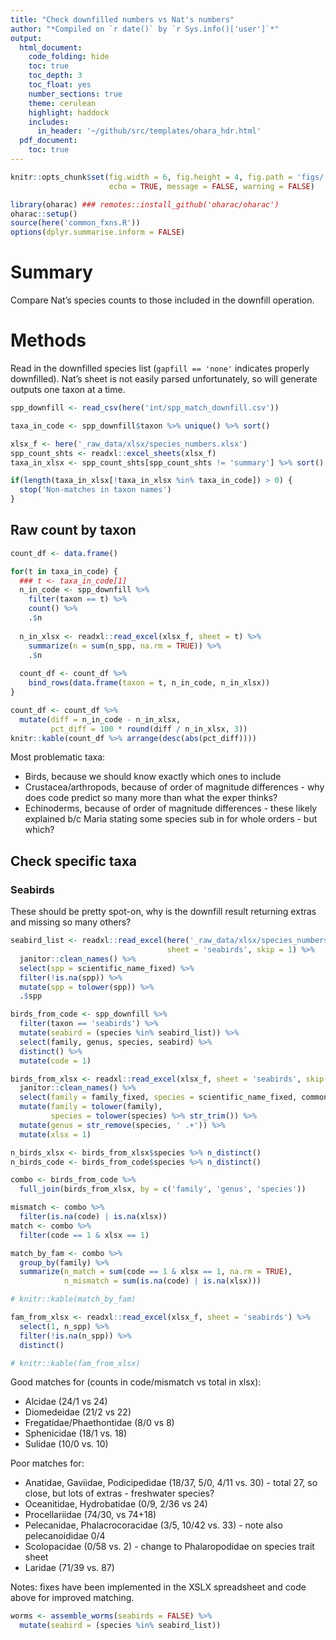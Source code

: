 ```yaml
---
title: "Check downfilled numbers vs Nat's numbers"
author: "*Compiled on `r date()` by `r Sys.info()['user']`*"
output: 
  html_document:
    code_folding: hide
    toc: true
    toc_depth: 3
    toc_float: yes
    number_sections: true
    theme: cerulean
    highlight: haddock
    includes: 
      in_header: '~/github/src/templates/ohara_hdr.html'
  pdf_document:
    toc: true
---
```


``` r

knitr::opts_chunk$set(fig.width = 6, fig.height = 4, fig.path = 'figs/',
                      echo = TRUE, message = FALSE, warning = FALSE)

library(oharac) ### remotes::install_github('oharac/oharac')
oharac::setup()
source(here('common_fxns.R'))
options(dplyr.summarise.inform = FALSE) 

```

# Summary

Compare Nat's species counts to those included in the downfill operation.

# Methods

Read in the downfilled species list (`gapfill == 'none'` indicates properly downfilled).  Nat's sheet is not easily parsed unfortunately, so will generate outputs one taxon at a time.

```r
spp_downfill <- read_csv(here('int/spp_match_downfill.csv'))

taxa_in_code <- spp_downfill$taxon %>% unique() %>% sort()

xlsx_f <- here('_raw_data/xlsx/species_numbers.xlsx')
spp_count_shts <- readxl::excel_sheets(xlsx_f)
taxa_in_xlsx <- spp_count_shts[spp_count_shts != 'summary'] %>% sort()

if(length(taxa_in_xlsx[!taxa_in_xlsx %in% taxa_in_code]) > 0) {
  stop('Non-matches in taxon names')
}
```

## Raw count by taxon

```r

count_df <- data.frame()

for(t in taxa_in_code) {
  ### t <- taxa_in_code[1]
  n_in_code <- spp_downfill %>%
    filter(taxon == t) %>%
    count() %>%
    .$n
  
  n_in_xlsx <- readxl::read_excel(xlsx_f, sheet = t) %>%
    summarize(n = sum(n_spp, na.rm = TRUE)) %>%
    .$n
  
  count_df <- count_df %>%
    bind_rows(data.frame(taxon = t, n_in_code, n_in_xlsx))
}

count_df <- count_df %>%
  mutate(diff = n_in_code - n_in_xlsx,
         pct_diff = 100 * round(diff / n_in_xlsx, 3))
knitr::kable(count_df %>% arrange(desc(abs(pct_diff))))
```

Most problematic taxa:

* Birds, because we should know exactly which ones to include
* Crustacea/arthropods, because of order of magnitude differences - why does code predict so many more than what the exper thinks?
* Echinoderms, because of order of magnitude differences - these likely explained b/c Maria stating some species sub in for whole orders - but which?

## Check specific taxa

### Seabirds

These should be pretty spot-on, why is the downfill result returning extras and missing so many others?

```r
seabird_list <- readxl::read_excel(here('_raw_data/xlsx/species_numbers.xlsx'),
                                   sheet = 'seabirds', skip = 1) %>%
  janitor::clean_names() %>%
  select(spp = scientific_name_fixed) %>%
  filter(!is.na(spp)) %>%
  mutate(spp = tolower(spp)) %>%
  .$spp

birds_from_code <- spp_downfill %>%
  filter(taxon == 'seabirds') %>%
  mutate(seabird = (species %in% seabird_list)) %>%
  select(family, genus, species, seabird) %>%
  distinct() %>%
  mutate(code = 1)

birds_from_xlsx <- readxl::read_excel(xlsx_f, sheet = 'seabirds', skip = 1) %>%
  janitor::clean_names() %>%
  select(family = family_fixed, species = scientific_name_fixed, common_name) %>%
  mutate(family = tolower(family),
         species = tolower(species) %>% str_trim()) %>%
  mutate(genus = str_remove(species, ' .+')) %>%
  mutate(xlsx = 1)

n_birds_xlsx <- birds_from_xlsx$species %>% n_distinct()
n_birds_code <- birds_from_code$species %>% n_distinct()

combo <- birds_from_code %>%
  full_join(birds_from_xlsx, by = c('family', 'genus', 'species'))

mismatch <- combo %>%
  filter(is.na(code) | is.na(xlsx))
match <- combo %>%
  filter(code == 1 & xlsx == 1)

match_by_fam <- combo %>%
  group_by(family) %>%
  summarize(n_match = sum(code == 1 & xlsx == 1, na.rm = TRUE),
            n_mismatch = sum(is.na(code) | is.na(xlsx)))

# knitr::kable(match_by_fam)

fam_from_xlsx <- readxl::read_excel(xlsx_f, sheet = 'seabirds') %>%
  select(1, n_spp) %>%
  filter(!is.na(n_spp)) %>%
  distinct()

# knitr::kable(fam_from_xlsx)

```

Good matches for (counts in code/mismatch vs total in xlsx):

* Alcidae (24/1 vs 24)
* Diomedeidae (21/2 vs 22)
* Fregatidae/Phaethontidae (8/0 vs 8)
* Sphenicidae (18/1 vs. 18)
* Sulidae (10/0 vs. 10)

Poor matches for:

* Anatidae, Gaviidae, Podicipedidae (18/37, 5/0, 4/11 vs. 30) - total 27, so close, but lots of extras - freshwater species?
* Oceanitidae, Hydrobatidae (0/9, 2/36 vs 24)
* Procellariidae (74/30, vs 74+18)
* Pelecanidae, Phalacrocoracidae (3/5, 10/42 vs. 33) - note also pelecanoididae 0/4
* Scolopacidae (0/58 vs. 2) - change to Phalaropodidae on species trait sheet
* Laridae (71/39 vs. 87)

Notes: fixes have been implemented in the XSLX spreadsheet and code above for improved matching.

```r
worms <- assemble_worms(seabirds = FALSE) %>%
  mutate(seabird = (species %in% seabird_list))
```

